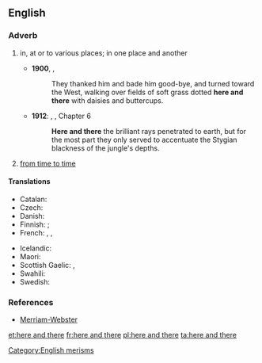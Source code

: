 ==English==

===Adverb===
{{head|en|adverb|head=[[here]] and [[there]]}}

# {{context|idiomatic}} in, at or to various places; in one place and another
#* '''1900''', {{w|L. Frank Baum}}, {{w|The Wonderful Wizard of Oz}}
#*: They thanked him and bade him good-bye, and turned toward the West, walking over fields of soft grass dotted '''here and there''' with daisies and buttercups.
#* '''1912''': {{w|Edgar Rice Burroughs}}, {{w|Tarzan of the Apes}}, Chapter 6
#*: '''Here and there''' the brilliant rays penetrated to earth, but for the most part they only served to accentuate the Stygian blackness of the jungle's depths.
# {{context|idiomatic}} [[from time to time]]

====Translations====
{{trans-top|in one place and another}}
* Catalan: {{t|ca|ençà i enllà}}
* Czech: {{t-|cs|sem tam}}
* Danish: {{t-|da|her og der}}
* Finnish: {{t-|fi|siellä täällä}} {{qualifier|in, at}}; {{t-|fi|sinne tänne}} {{qualifier|to}}
* French: {{t+|fr|par-ci, par-là}}, {{t+|fr|çà et là}}, {{t|fr|ici et là}}
{{trans-mid}}
* Icelandic: {{t+|is|hér og þar}}
* Maori: {{t|mi|kōtiwhatiwha}}
* Scottish Gaelic: {{t-|gd|an siud 's an seo}},  {{t-|gd|thall 's a-bhos}}
* Swahili: {{t-|sw|huko na huko}}
* Swedish: {{t+|sv|här och där}}
{{trans-bottom}}

{{trans-see|from time to time}}

===References===
* [http://www.m-w.com/dictionary/here%20and%20there Merriam-Webster]

[[Category:English merisms]]

[[et:here and there]]
[[fr:here and there]]
[[pl:here and there]]
[[ta:here and there]]